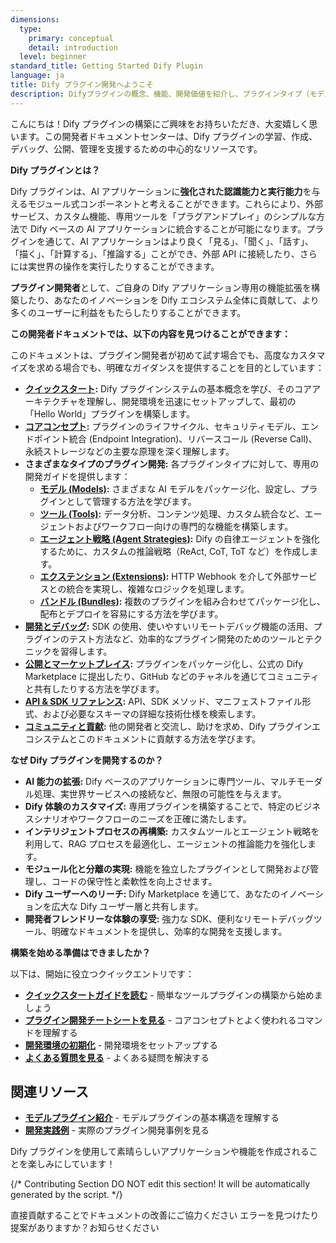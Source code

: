 ```yaml
---
dimensions:
  type:
    primary: conceptual
    detail: introduction
  level: beginner
standard_title: Getting Started Dify Plugin
language: ja
title: Dify プラグイン開発へようこそ
description: Difyプラグインの概念、機能、開発価値を紹介し、プラグインタイプ（モデル、ツール、エージェント戦略、エクステンション、バンドル）の簡単な説明と、開発者ドキュメントの内容概覧を含みます。
---
```


こんにちは！Dify プラグインの構築にご興味をお持ちいただき、大変嬉しく思います。この開発者ドキュメントセンターは、Dify プラグインの学習、作成、デバッグ、公開、管理を支援するための中心的なリソースです。

**Dify プラグインとは？**

Dify プラグインは、AI アプリケーションに**強化された認識能力と実行能力**を与えるモジュール式コンポーネントと考えることができます。これらにより、外部サービス、カスタム機能、専用ツールを「プラグアンドプレイ」のシンプルな方法で Dify ベースの AI アプリケーションに統合することが可能になります。プラグインを通じて、AI アプリケーションはより良く「見る」、「聞く」、「話す」、「描く」、「計算する」、「推論する」ことができ、外部 API に接続したり、さらには実世界の操作を実行したりすることができます。

**プラグイン開発者**として、ご自身の Dify アプリケーション専用の機能拡張を構築したり、あなたのイノベーションを Dify エコシステム全体に貢献して、より多くのユーザーに利益をもたらしたりすることができます。

**この開発者ドキュメントでは、以下の内容を見つけることができます：**

このドキュメントは、プラグイン開発者が初めて試す場合でも、高度なカスタマイズを求める場合でも、明確なガイダンスを提供することを目的としています：

- **[クイックスタート](/plugin-dev-ja/0211-getting-started-dify-tool):** Dify プラグインシステムの基本概念を学び、そのコアアーキテクチャを理解し、開発環境を迅速にセットアップして、最初の「Hello World」プラグインを構築します。
- **[コアコンセプト](/plugin-dev-ja/0131-cheatsheet):** プラグインのライフサイクル、セキュリティモデル、エンドポイント統合 (Endpoint Integration)、リバースコール (Reverse Call)、永続ストレージなどの主要な原理を深く理解します。
- **さまざまなタイプのプラグイン開発:** 各プラグインタイプに対して、専用の開発ガイドを提供します：
    - **[モデル (Models)](/plugin-dev-ja/0211-getting-started-new-model):** さまざまな AI モデルをパッケージ化、設定し、プラグインとして管理する方法を学びます。
    - **[ツール (Tools)](/plugin-dev-ja/0211-getting-started-dify-tool):** データ分析、コンテンツ処理、カスタム統合など、エージェントおよびワークフロー向けの専門的な機能を構築します。
    - **[エージェント戦略 (Agent Strategies)](/plugin-dev-ja/9433-agent-strategy-plugin):** Dify の自律エージェントを強化するために、カスタムの推論戦略（ReAct, CoT, ToT など）を作成します。
    - **[エクステンション (Extensions)](/plugin-dev-ja/9231-extension-plugin):** HTTP Webhook を介して外部サービスとの統合を実現し、複雑なロジックを処理します。
    - **[バンドル (Bundles)](/plugin-dev-ja/9241-bundle):** 複数のプラグインを組み合わせてパッケージ化し、配布とデプロイを容易にする方法を学びます。
- **[開発とデバッグ](/plugin-dev-ja/0411-remote-debug-a-plugin):** SDK の使用、使いやすいリモートデバッグ機能の活用、プラグインのテスト方法など、効率的なプラグイン開発のためのツールとテクニックを習得します。
- **[公開とマーケットプレイス](/plugin-dev-ja/0321-release-overview):** プラグインをパッケージ化し、公式の Dify Marketplace に提出したり、GitHub などのチャネルを通じてコミュニティと共有したりする方法を学びます。
- **[API & SDK リファレンス](/plugin-dev-ja/0411-general-specifications):** API、SDK メソッド、マニフェストファイル形式、および必要なスキーマの詳細な技術仕様を検索します。
- **[コミュニティと貢献](/plugin-dev-ja/0312-contributor-covenant-code-of-conduct):** 他の開発者と交流し、助けを求め、Dify プラグインエコシステムとこのドキュメントに貢献する方法を学びます。

**なぜ Dify プラグインを開発するのか？**

- **AI 能力の拡張:** Dify ベースのアプリケーションに専門ツール、マルチモーダル処理、実世界サービスへの接続など、無限の可能性を与えます。
- **Dify 体験のカスタマイズ:** 専用プラグインを構築することで、特定のビジネスシナリオやワークフローのニーズを正確に満たします。
- **インテリジェントプロセスの再構築:** カスタムツールとエージェント戦略を利用して、RAG プロセスを最適化し、エージェントの推論能力を強化します。
- **モジュール化と分離の実現:** 機能を独立したプラグインとして開発および管理し、コードの保守性と柔軟性を向上させます。
- **Dify ユーザーへのリーチ:** Dify Marketplace を通じて、あなたのイノベーションを広大な Dify ユーザー層と共有します。
- **開発者フレンドリーな体験の享受:** 強力な SDK、便利なリモートデバッグツール、明確なドキュメントを提供し、効率的な開発を支援します。

**構築を始める準備はできましたか？**

以下は、開始に役立つクイックエントリです：

- **[クイックスタートガイドを読む](/plugin-dev-ja/0211-getting-started-dify-tool)** - 簡単なツールプラグインの構築から始めましょう
- **[プラグイン開発チートシートを見る](/plugin-dev-ja/0131-cheatsheet)** - コアコンセプトとよく使われるコマンドを理解する
- **[開発環境の初期化](/plugin-dev-ja/0221-initialize-development-tools)** - 開発環境をセットアップする
- **[よくある質問を見る](/plugin-dev-ja/0331-faq)** - よくある疑問を解決する

## 関連リソース

- **[モデルプラグイン紹介](/plugin-dev-ja/0131-model-plugin-introduction.ja)** - モデルプラグインの基本構造を理解する
- **[開発実践例](/plugin-dev-ja/0432-develop-a-slack-bot-plugin)** - 実際のプラグイン開発事例を見る

Dify プラグインを使用して素晴らしいアプリケーションや機能を作成されることを楽しみにしています！

{/*
Contributing Section
DO NOT edit this section!
It will be automatically generated by the script.
*/}

<CardGroup cols="2">
    <Card
        title="このページを編集する"
        icon="pen-to-square"
        href="https://github.com/langgenius/dify-docs/edit/main/plugin-dev-ja/0111-getting-started-dify-plugin.mdx"
    >
        直接貢献することでドキュメントの改善にご協力ください
    </Card>
    <Card
        title="問題を報告する"
        icon="github"
        href="https://github.com/langgenius/dify-docs/issues/new?title=ドキュメントの問題%3A%20getting-started-dify-plu&body=%23%23%20問題の説明%0A%3C%21--%20発見した問題について簡単に説明してください%20--%3E%0A%0A%23%23%20ページリンク%0Ahttps%3A%2F%2Fgithub.com%2Flanggenius%2Fdify-docs%2Fblob%2Fmain%2Fplugin-dev-ja%2F0111-getting-started-dify-plugin.mdx%0A%0A%23%23%20提案される変更%0A%3C%21--%20特定の変更案がある場合は、ここで説明してください%20--%3E%0A%0A%3C%21--%20ドキュメントの品質向上にご協力いただきありがとうございます！%20--%3E"
    >
        エラーを見つけたり提案がありますか？お知らせください
    </Card>
</CardGroup>
